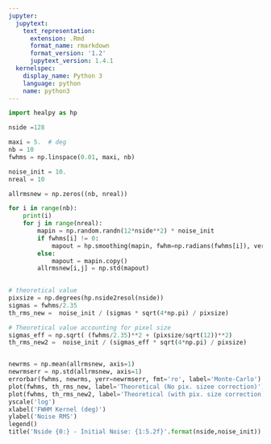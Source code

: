 ```yaml
---
jupyter:
  jupytext:
    text_representation:
      extension: .Rmd
      format_name: rmarkdown
      format_version: '1.2'
      jupytext_version: 1.4.1
  kernelspec:
    display_name: Python 3
    language: python
    name: python3
---
```


```python
import healpy as hp
```

```python
nside =128

maxi = 5.  # deg
nb = 10
fwhms = np.linspace(0.01, maxi, nb)

noise_init = 10.
nreal = 10

allrmsnew = np.zeros((nb, nreal))

for i in range(nb):
    print(i)
    for j in range(nreal):
        mapin = np.random.randn(12*nside**2) * noise_init
        if fwhms[i] != 0:
            mapout = hp.smoothing(mapin, fwhm=np.radians(fwhms[i]), verbose=False)
        else:
            mapout = mapin.copy()
        allrmsnew[i,j] = np.std(mapout)
        

```

```python
# theoretical value
pixsize = np.degrees(hp.nside2resol(nside))
sigmas = fwhms/2.35
th_rms_new =  noise_init / (sigmas * sqrt(4*np.pi) / pixsize)

# Theoretical value accounting for pixel size
sigmas_eff = np.sqrt( (fwhms/2.35)**2 + (pixsize/sqrt(12))**2)
th_rms_new2 =  noise_init / (sigmas_eff * sqrt(4*np.pi) / pixsize)


newrms = np.mean(allrmsnew, axis=1)
newrmserr = np.std(allrmsnew, axis=1)
errorbar(fwhms, newrms, yerr=newrmserr, fmt='ro', label='Monte-Carlo')
plot(fwhms, th_rms_new, label='Theoretical (No pix. sizee correction)')
plot(fwhms, th_rms_new2, label='Theoretical (with pix. size correction)')
yscale('log')
xlabel('FWHM Kernel (deg)')
ylabel('Noise RMS')
legend()
title('Nside {0:} - Initial Noise: {1:5.2f}'.format(nside,noise_init))
```

```python

```
